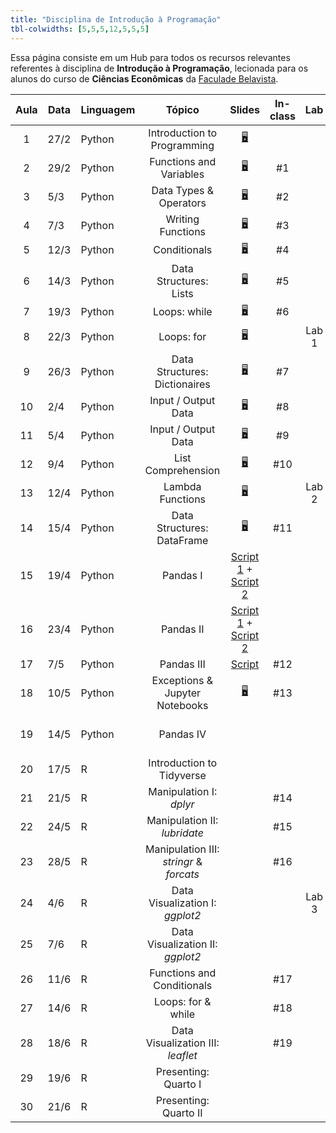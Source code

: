```yaml
---
title: "Disciplina de Introdução à Programação"
tbl-colwidths: [5,5,5,12,5,5,5]
---
```


Essa página consiste em um Hub para todos os recursos relevantes referentes à disciplina de **Introdução à Programação**, lecionada para os alunos do curso de **Ciências Econômicas** da [Faculade Belavista](https://faculdadebelavista.edu.br/).

::: column-screen-inset-right
| Aula | Data | Linguagem | Tópico | Slides | In-class | Lab | Project | 
|:------:|--------|--------|:------:|:------:|:------:|:------:|:------:|
| 1 | 27/2 | Python | Introduction to Programming | [🖥](/aulas/slides-class-1.html "Class Slides 1"){aria-label="Aula 1"} |  | | |
| 2 | 29/2 | Python | Functions and Variables | [🖥](/aulas/slides-class-2.html "Class Slides 2"){aria-label="Aula 2"} | #1 | | |
| 3 | 5/3 | Python | Data Types & Operators | [🖥](/aulas/slides-class-3.html "Class Slides 3"){aria-label="Aula 3"} | #2 | | |
| 4 | 7/3 | Python | Writing Functions| [🖥](/aulas/slides-class-4.html "Class Slides 4"){aria-label="Aula 4"} | #3 | | |
| 5 | 12/3 | Python | Conditionals | [🖥](/aulas/slides-class-5.html "Class Slides 5"){aria-label="Aula 5"} | #4 | | |
| 6 | 14/3 | Python | Data Structures: Lists | [🖥](/aulas/slides-class-6.html "Class Slides 6"){aria-label="Aula 6"} | #5 | | |
| 7 | 19/3 | Python | Loops: while | [🖥](/aulas/slides-class-7.html "Class Slides 7"){aria-label="Aula 7"} | #6 | | |
| 8 | 22/3 | Python | Loops: for | [🖥](/aulas/slides-class-8.html "Class Slides 8"){aria-label="Aula 8"} | | Lab 1 | |
| 9 | 26/3 | Python | Data Structures: Dictionaires | [🖥](/aulas/slides-class-9.html "Class Slides 9"){aria-label="Aula 9"} | #7 | | |
| 10 | 2/4 | Python | Input / Output Data | [🖥](/aulas/slides-class-10.html "Class Slides 10"){aria-label="Aula 10"} | #8 | | |
| 11 | 5/4 | Python | Input / Output Data | [🖥](/aulas/slides-class-11.html "Class Slides 11"){aria-label="Aula 11"} | #9 | | |
| 12 | 9/4 | Python | List Comprehension | [🖥](/aulas/slides-class-12.html "Class Slides 12"){aria-label="Aula 12"} | #10 | | |
| 13 | 12/4 | Python | Lambda Functions | [🖥](/aulas/slides-class-13.html "Class Slides 13"){aria-label="Aula 12"} | | Lab 2 | |
| 14 | 15/4 | Python | Data Structures: DataFrame | [🖥](/aulas/slides-class-14.html "Class Slides 14"){aria-label="Aula 12"}  | #11 | | |
| 15 | 19/4 | Python | Pandas I | [Script 1]() + [Script 2]() | | | |
| 16 | 23/4 | Python | Pandas II | [Script 1]() + [Script 2]()  | | | |
| 17 | 7/5 | Python | Pandas III | [Script]()  | #12 | | |
| 18 | 10/5 | Python | Exceptions & Jupyter Notebooks | [🖥](){aria-label="Aula 18"} | #13 | | |
| 19 | 14/5 | Python | Pandas IV | | | | Mini-Project 1 |
| 20 | 17/5 | R | Introduction to Tidyverse |  | | | |
| 21 | 21/5 | R | Manipulation I: *dplyr* |  | #14 | | |
| 22 | 24/5 | R | Manipulation II: *lubridate* |  | #15 | | |
| 23 | 28/5 | R | Manipulation III: *stringr* & *forcats* |  | #16 | | |
| 24 | 4/6 | R | Data Visualization I: *ggplot2* |  | | Lab 3 | |
| 25 | 7/6 | R | Data Visualization II: *ggplot2* |  | | | |
| 26 | 11/6 | R | Functions and Conditionals |  | #17 | | |
| 27 | 14/6 | R | Loops: for & while |  | #18 | | |
| 28 | 18/6 | R | Data Visualization III: *leaflet* |  | #19 | | |
| 29 | 19/6 | R | Presenting: Quarto I |  | | | |
| 30 | 21/6 | R | Presenting: Quarto II |  |  | | Final Project |
:::